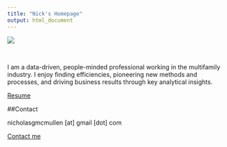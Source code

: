 ```yaml
---
title: "Nick's Homepage"
output: html_document
---
```



![](professional_photo.jpg)

\

I am a data-driven, people-minded professional working in the multifamily industry. I enjoy finding efficiencies, pioneering new methods and processes, and driving business results through key analytical insights.

[Resume](Short Resume Updated 5-2019 v2.pdf){target="_blank"}

##Contact

nicholasgmcmullen [at] gmail [dot] com

[Contact me](mailto:nicholasgmcmullen@gmail.com)





